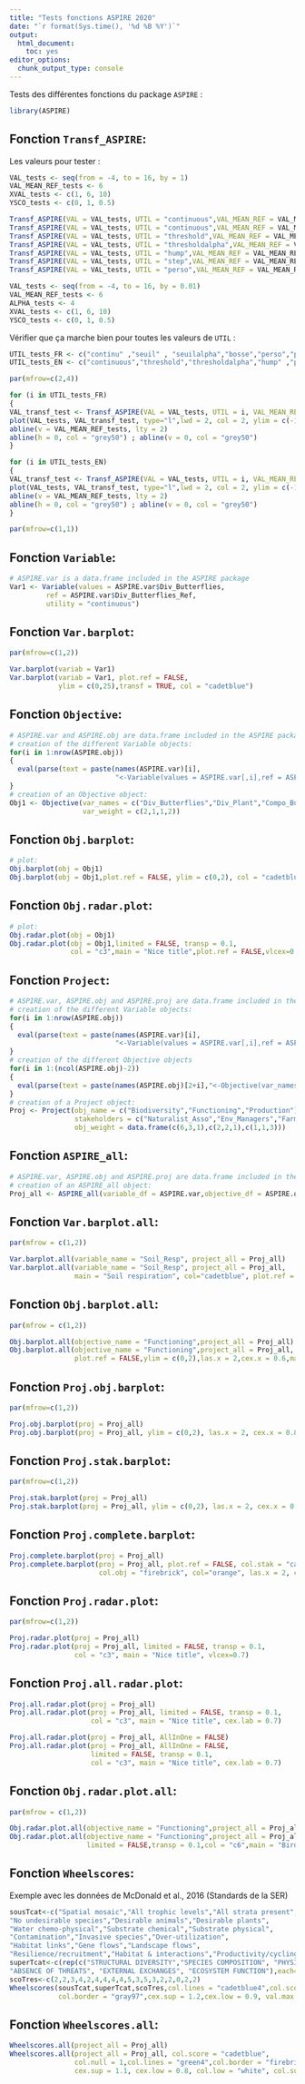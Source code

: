 ```yaml
---
title: "Tests fonctions ASPIRE 2020"
date: "`r format(Sys.time(), '%d %B %Y')`"
output: 
  html_document: 
    toc: yes
editor_options: 
  chunk_output_type: console
---
```


Tests des différentes fonctions du package `ASPIRE` :
```r
library(ASPIRE)
```

## Fonction `Transf_ASPIRE`:

Les valeurs pour tester :

```r
VAL_tests <- seq(from = -4, to = 16, by = 1)
VAL_MEAN_REF_tests <- 6
XVAL_tests <- c(1, 6, 10)
YSCO_tests <- c(0, 1, 0.5)

Transf_ASPIRE(VAL = VAL_tests, UTIL = "continuous",VAL_MEAN_REF = VAL_MEAN_REF_tests)
Transf_ASPIRE(VAL = VAL_tests, UTIL = "continuous",VAL_MEAN_REF = VAL_MEAN_REF_tests, NEG = TRUE)
Transf_ASPIRE(VAL = VAL_tests, UTIL = "threshold",VAL_MEAN_REF = VAL_MEAN_REF_tests)
Transf_ASPIRE(VAL = VAL_tests, UTIL = "thresholdalpha",VAL_MEAN_REF = VAL_MEAN_REF_tests,ALPHA = 4)
Transf_ASPIRE(VAL = VAL_tests, UTIL = "hump",VAL_MEAN_REF = VAL_MEAN_REF_tests)
Transf_ASPIRE(VAL = VAL_tests, UTIL = "step",VAL_MEAN_REF = VAL_MEAN_REF_tests)
Transf_ASPIRE(VAL = VAL_tests, UTIL = "perso",VAL_MEAN_REF = VAL_MEAN_REF_tests,XVAL = XVAL_tests, YSCO = YSCO_tests)
```

```r
VAL_tests <- seq(from = -4, to = 16, by = 0.01)
VAL_MEAN_REF_tests <- 6
ALPHA_tests <- 4
XVAL_tests <- c(1, 6, 10)
YSCO_tests <- c(0, 1, 0.5)
```

Vérifier que ça marche bien pour toutes les valeurs de `UTIL` :

```r
UTIL_tests_FR <- c("continu" ,"seuil" , "seuilalpha","bosse","perso","pas" ,"pasalpha" ,"paspperso")
UTIL_tests_EN <- c("continuous","threshold","thresholdalpha","hump" ,"perso","step","stepalpha","stepperso")

par(mfrow=c(2,4))

for (i in UTIL_tests_FR)
{
VAL_transf_test <- Transf_ASPIRE(VAL = VAL_tests, UTIL = i, VAL_MEAN_REF = VAL_MEAN_REF_tests, ALPHA = ALPHA_tests, XVAL = XVAL_tests, YSCO = YSCO_tests)
plot(VAL_tests, VAL_transf_test, type="l",lwd = 2, col = 2, ylim = c(-1,3), bty="n", main = i)
abline(v = VAL_MEAN_REF_tests, lty = 2)
abline(h = 0, col = "grey50") ; abline(v = 0, col = "grey50") 
}

for (i in UTIL_tests_EN)
{
VAL_transf_test <- Transf_ASPIRE(VAL = VAL_tests, UTIL = i, VAL_MEAN_REF = VAL_MEAN_REF_tests, ALPHA = ALPHA_tests, XVAL = XVAL_tests, YSCO = YSCO_tests)
plot(VAL_tests, VAL_transf_test, type="l",lwd = 2, col = 2, ylim = c(-1,3), bty="n", main = i)
abline(v = VAL_MEAN_REF_tests, lty = 2)
abline(h = 0, col = "grey50") ; abline(v = 0, col = "grey50") 
}

par(mfrow=c(1,1))

```

## Fonction `Variable`:

```r
# ASPIRE.var is a data.frame included in the ASPIRE package
Var1 <- Variable(values = ASPIRE.var$Div_Butterflies,
         ref = ASPIRE.var$Div_Butterflies_Ref,
         utility = "continuous")
```

## Fonction `Var.barplot`:

```r
par(mfrow=c(1,2))

Var.barplot(variab = Var1)
Var.barplot(variab = Var1, plot.ref = FALSE, 
            ylim = c(0,25),transf = TRUE, col = "cadetblue")
```

## Fonction `Objective`:

```r
# ASPIRE.var and ASPIRE.obj are data.frame included in the ASPIRE package
# creation of the different Variable objects:
for(i in 1:nrow(ASPIRE.obj))
{
  eval(parse(text = paste(names(ASPIRE.var)[i],
                          "<-Variable(values = ASPIRE.var[,i],ref = ASPIRE.var[,i+(ncol(ASPIRE.var)/2)],utility = ASPIRE.obj$Utility[i])")))
}
# creation of an Objective object:
Obj1 <- Objective(var_names = c("Div_Butterflies","Div_Plant","Compo_Butterflies","Compo_Plant"),
                  var_weight = c(2,1,1,2))
```

## Fonction `Obj.barplot`:

```r
# plot:
Obj.barplot(obj = Obj1)
Obj.barplot(obj = Obj1,plot.ref = FALSE, ylim = c(0,2), col = "cadetblue",las.x = 2, cex.x = 0.7)
```

## Fonction `Obj.radar.plot`:

```r
# plot:
Obj.radar.plot(obj = Obj1)
Obj.radar.plot(obj = Obj1,limited = FALSE, transp = 0.1,
               col = "c3",main = "Nice title",plot.ref = FALSE,vlcex=0.7)
```


## Fonction `Project`:

```r
# ASPIRE.var, ASPIRE.obj and ASPIRE.proj are data.frame included in the ASPIRE package
# creation of the different Variable objects:
for(i in 1:nrow(ASPIRE.obj))
{
  eval(parse(text = paste(names(ASPIRE.var)[i],
                          "<-Variable(values = ASPIRE.var[,i],ref = ASPIRE.var[,i+(ncol(ASPIRE.var)/2)],utility = ASPIRE.obj$Utility[i])")))
}
# creation of the different Objective objects
for(i in 1:(ncol(ASPIRE.obj)-2))
{
  eval(parse(text = paste(names(ASPIRE.obj)[2+i],"<-Objective(var_names = as.vector(ASPIRE.obj$Variables[ASPIRE.obj[2+i]!=0]),var_weight = ASPIRE.obj[ASPIRE.obj[2+i]!=0,2+i])")))
}
# creation of a Project object:
Proj <- Project(obj_name = c("Biodiversity","Functioning","Production"),
                stakeholders = c("Naturalist_Asso","Env_Managers","Farmers"),
                obj_weight = data.frame(c(6,3,1),c(2,2,1),c(1,1,3)))
```

## Fonction `ASPIRE_all`:

```r
# ASPIRE.var, ASPIRE.obj and ASPIRE.proj are data.frame included in the ASPIRE package
# creation of an ASPIRE_all object:
Proj_all <- ASPIRE_all(variable_df = ASPIRE.var,objective_df = ASPIRE.obj,project_df = ASPIRE.proj)
```

## Fonction `Var.barplot.all`:

```r
par(mfrow = c(1,2))

Var.barplot.all(variable_name = "Soil_Resp", project_all = Proj_all)
Var.barplot.all(variable_name = "Soil_Resp", project_all = Proj_all, 
                main = "Soil respiration", col="cadetblue", plot.ref = FALSE, ylim=c(0,2))
```

## Fonction `Obj.barplot.all`:

```r
par(mfrow = c(1,2))

Obj.barplot.all(objective_name = "Functioning",project_all = Proj_all)
Obj.barplot.all(objective_name = "Functioning",project_all = Proj_all,
                plot.ref = FALSE,ylim = c(0,2),las.x = 2,cex.x = 0.6,main = "Birds")
```

## Fonction `Proj.obj.barplot`:

```r
par(mfrow=c(1,2))

Proj.obj.barplot(proj = Proj_all)
Proj.obj.barplot(proj = Proj_all, ylim = c(0,2), las.x = 2, cex.x = 0.8)
```

## Fonction `Proj.stak.barplot`:

```r
par(mfrow=c(1,2))

Proj.stak.barplot(proj = Proj_all)
Proj.stak.barplot(proj = Proj_all, ylim = c(0,2), las.x = 2, cex.x = 0.8)
```

## Fonction `Proj.complete.barplot`:

```r
Proj.complete.barplot(proj = Proj_all)
Proj.complete.barplot(proj = Proj_all, plot.ref = FALSE, col.stak = "cadetblue",
                      col.obj = "firebrick", col="orange", las.x = 2, cex.x = 0.7)
```

## Fonction `Proj.radar.plot`:

```r
par(mfrow=c(1,2))

Proj.radar.plot(proj = Proj_all)
Proj.radar.plot(proj = Proj_all, limited = FALSE, transp = 0.1,
                col = "c3", main = "Nice title", vlcex=0.7)
```

## Fonction `Proj.all.radar.plot`:

```r
Proj.all.radar.plot(proj = Proj_all)
Proj.all.radar.plot(proj = Proj_all, limited = FALSE, transp = 0.1,
                    col = "c3", main = "Nice title", cex.lab = 0.7)
```

```r
Proj.all.radar.plot(proj = Proj_all, AllInOne = FALSE)
Proj.all.radar.plot(proj = Proj_all, AllInOne = FALSE, 
                    limited = FALSE, transp = 0.1,
                    col = "c3", main = "Nice title", cex.lab = 0.7)
```

## Fonction `Obj.radar.plot.all`:

```r
par(mfrow = c(1,2))

Obj.radar.plot.all(objective_name = "Functioning",project_all = Proj_all)
Obj.radar.plot.all(objective_name = "Functioning",project_all = Proj_all,
                   limited = FALSE,transp = 0.1,col = "c6",main = "Birds",plot.ref = FALSE)
```

## Fonction `Wheelscores`:

Exemple avec les données de McDonald et al., 2016 (Standards de la SER)

```r
sousTcat<-c("Spatial mosaic","All trophic levels","All strata present",
"No undesirable species","Desirable animals","Desirable plants",
"Water chemo-physical","Substrate chemical","Substrate physical",
"Contamination","Invasive species","Over-utilization",
"Habitat links","Gene flows","Landscape flows",
"Resilience/recruitment","Habitat & interactions","Productivity/cycling")
superTcat<-c(rep(c("STRUCTURAL DIVERSITY","SPECIES COMPOSITION", "PHYSICAL CONDITIONS", 
"ABSENCE OF THREATS", "EXTERNAL EXCHANGES", "ECOSYSTEM FUNCTION"),each=3))
scoTres<-c(2,2,3,4,2,4,4,4,4,5,3,5,3,2,2,0,2,2)
Wheelscores(sousTcat,superTcat,scoTres,col.lines = "cadetblue4",col.score = "darkolivegreen2",
            col.border = "gray97",cex.sup = 1.2,cex.low = 0.9, val.max = 5)
```


## Fonction `Wheelscores.all`: 

```r
Wheelscores.all(project_all = Proj_all)
Wheelscores.all(project_all = Proj_all, col.score = "cadetblue",
                col.null = 1,col.lines = "green4",col.border = "firebrick",
                cex.sup = 1.1, cex.low = 0.8, col.low = "white", col.sup = "grey95")
```
